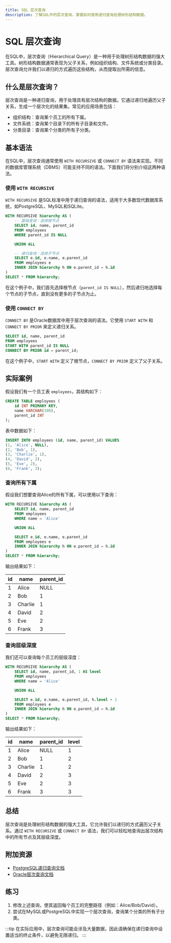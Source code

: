 ```yaml
---
title: SQL 层次查询
description: 了解SQL中的层次查询，掌握如何使用递归查询处理树形结构数据。
---
```


# SQL 层次查询

在SQL中，层次查询（Hierarchical Query）是一种用于处理树形结构数据的强大工具。树形结构数据通常表现为父子关系，例如组织结构、文件系统或分类目录。层次查询允许我们以递归的方式遍历这些结构，从而提取出所需的信息。

## 什么是层次查询？

层次查询是一种递归查询，用于处理具有层次结构的数据。它通过递归地遍历父子关系，生成一个层次化的结果集。常见的应用场景包括：

- 组织结构：查询某个员工的所有下属。
- 文件系统：查询某个目录下的所有子目录和文件。
- 分类目录：查询某个分类的所有子分类。

## 基本语法

在SQL中，层次查询通常使用 `WITH RECURSIVE` 或 `CONNECT BY` 语法来实现。不同的数据库管理系统（DBMS）可能支持不同的语法。下面我们将分别介绍这两种语法。

### 使用 `WITH RECURSIVE`

`WITH RECURSIVE` 是SQL标准中用于递归查询的语法，适用于大多数现代数据库系统，如PostgreSQL、MySQL和SQLite。

```sql
WITH RECURSIVE hierarchy AS (
    -- 基础查询：选择根节点
    SELECT id, name, parent_id
    FROM employees
    WHERE parent_id IS NULL

    UNION ALL

    -- 递归查询：选择子节点
    SELECT e.id, e.name, e.parent_id
    FROM employees e
    INNER JOIN hierarchy h ON e.parent_id = h.id
)
SELECT * FROM hierarchy;
```

在这个例子中，我们首先选择根节点（`parent_id IS NULL`），然后递归地选择每个节点的子节点，直到没有更多的子节点为止。

### 使用 `CONNECT BY`

`CONNECT BY` 是Oracle数据库中用于层次查询的语法。它使用 `START WITH` 和 `CONNECT BY PRIOR` 来定义递归关系。

```sql
SELECT id, name, parent_id
FROM employees
START WITH parent_id IS NULL
CONNECT BY PRIOR id = parent_id;
```

在这个例子中，`START WITH` 定义了根节点，`CONNECT BY PRIOR` 定义了父子关系。

## 实际案例

假设我们有一个员工表 `employees`，其结构如下：

```sql
CREATE TABLE employees (
    id INT PRIMARY KEY,
    name VARCHAR(100),
    parent_id INT
);
```

表中数据如下：

```sql
INSERT INTO employees (id, name, parent_id) VALUES
(1, 'Alice', NULL),
(2, 'Bob', 1),
(3, 'Charlie', 1),
(4, 'David', 2),
(5, 'Eve', 2),
(6, 'Frank', 3);
```

### 查询所有下属

假设我们想要查询Alice的所有下属，可以使用以下查询：

```sql
WITH RECURSIVE hierarchy AS (
    SELECT id, name, parent_id
    FROM employees
    WHERE name = 'Alice'

    UNION ALL

    SELECT e.id, e.name, e.parent_id
    FROM employees e
    INNER JOIN hierarchy h ON e.parent_id = h.id
)
SELECT * FROM hierarchy;
```

输出结果如下：

| id  | name    | parent_id |
|-----|---------|-----------|
| 1   | Alice   | NULL      |
| 2   | Bob     | 1         |
| 3   | Charlie | 1         |
| 4   | David   | 2         |
| 5   | Eve     | 2         |
| 6   | Frank   | 3         |

### 查询层级深度

我们还可以查询每个员工的层级深度：

```sql
WITH RECURSIVE hierarchy AS (
    SELECT id, name, parent_id, 1 AS level
    FROM employees
    WHERE name = 'Alice'

    UNION ALL

    SELECT e.id, e.name, e.parent_id, h.level + 1
    FROM employees e
    INNER JOIN hierarchy h ON e.parent_id = h.id
)
SELECT * FROM hierarchy;
```

输出结果如下：

| id  | name    | parent_id | level |
|-----|---------|-----------|-------|
| 1   | Alice   | NULL      | 1     |
| 2   | Bob     | 1         | 2     |
| 3   | Charlie | 1         | 2     |
| 4   | David   | 2         | 3     |
| 5   | Eve     | 2         | 3     |
| 6   | Frank   | 3         | 3     |

## 总结

层次查询是处理树形结构数据的强大工具，它允许我们以递归的方式遍历父子关系。通过 `WITH RECURSIVE` 或 `CONNECT BY` 语法，我们可以轻松地查询出层次结构中的所有节点及其层级深度。

## 附加资源

- [PostgreSQL递归查询文档](https://www.postgresql.org/docs/current/queries-with.html)
- [Oracle层次查询文档](https://docs.oracle.com/en/database/oracle/oracle-database/19/sqlrf/Hierarchical-Queries.html)

## 练习

1. 修改上述查询，使其返回每个员工的完整路径（例如：Alice/Bob/David）。
2. 尝试在MySQL或PostgreSQL中实现一个层次查询，查询某个分类的所有子分类。

:::tip
在实际应用中，层次查询可能会涉及大量数据，因此请确保在递归查询中设置适当的终止条件，以避免无限递归。
:::